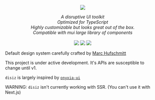 
<Meta title="Documentation/Introduction" />

<div style={{ margin: '0 auto', maxWidth: '600px', color: 'white', textAlign: 'center' }}>
<p align="center">
    <img src={useDarkMode() ? "https://user-images.githubusercontent.com/81740200/182106566-100cfb98-814a-4c13-bddd-27a6e16dbf99.png" : "https://user-images.githubusercontent.com/81740200/182105896-2c1b04ce-a02f-4bbe-a3e5-ec1c16e0bf15.png"} />  
</p>
<p align="center">
    <i>A disruptive UI toolkit</i><br/>
    <i>Optimized for TypeScript</i><br/>
    <i>Highly customizable but looks great out of the box.</i><br/>
    <i>Compatible with mui large library of components</i>
    <br/>
    <br/>
    <img src="https://github.com/InseeFrLab/disiz/workflows/ci/badge.svg?branch=main"/>
    <img src="https://img.shields.io/npm/dw/disiz"/>
    <img src="https://img.shields.io/npm/l/disiz"/>
</p>

Default design system carefully crafted by [Marc Hufschmitt](http://marchufschmitt.fr/)

This project is under active development. It's APIs are susceptible to change until v1.

`disiz` is largely inspired by [`onyxia-ui`](https://github.com/InseeFrlab/onyxia-ui)

WARNING: `disiz` isn't currently working with SSR. (You can't use it with Next.js)

</div>
